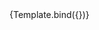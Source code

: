 

<Meta title="Components/InputText/HintLabel" component={VvInputText} />

<Canvas>
	<Story
		name="HintLabel"
		args={{
			name: 'input-text-hint',
			hintLabel: 'Help text di prova!'
		}}>
		{Template.bind({})}
	</Story>
</Canvas>
